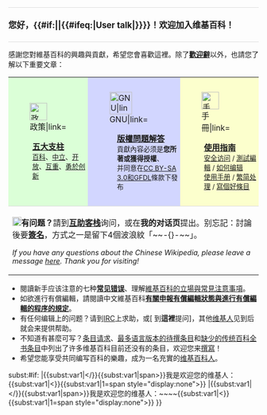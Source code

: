 <div style="width:100%;margin:0.2em 0;padding:0.3em 0;border-top:1px solid #ddd;border-bottom:1px solid #ddd;font-size:120%;">'''您好，{{#if:{{{1|}}}|{{{1}}}|{{#ifeq:{{NAMESPACE}}|User talk|{{BASEPAGENAME}}}}}}！欢迎加入维基百科！'''</div>
感謝您對維基百科的興趣與貢獻，希望您會喜歡這裡。除了[[WP:WELCOME|'''歡迎辭''']]以外，也請您了解以下重要文章：
{|style="background:transparent;border-top:1px solid #ddd;border-bottom:1px solid #ddd;border-collpase:collapse;"
|-style="vertical-align:top;"
|style="background:#DBFFD7;padding:.8em .2em;"|[[File:PurplePillar.svg|35px|left|政策|link=]]<div style="margin-left:45px;">[[WP:5P|'''五大支柱''']]<br /><small>[[WP:NOT|百科]]、[[WP:NPOV|中立]]、[[WP:CRFAQ|开放]]、[[WP:CIV|互重]]、[[WP:IAR|勇於创新]]</small></div>
|style="background:#D2D6FF;padding:.8em .2em;"|[[File:Examine copyright icon.svg|45px|left|GNU|link=]]<div style="margin-left:55px;">[[WP:CRFAQ|'''版權問題解答''']]<br /><small>貢獻內容必须是'''您所著或獲得授權'''、<br />并同意在[[WP:C|CC BY-SA 3.0和GFDL]]條款下發布</small></div>
|style="background:#FCFFCD;padding:.8em .2em;"|[[File:Books-aj.svg aj ashton 01b.svg|35px|left|手冊|link=]]<div style="margin-left:45px;">[[WP:T|'''使用指南''']]<br /><small>[[Help:如何访问维基百科|安全访问]]  / [[WP:SB|測試編輯]]  / [[WP:HEP|如何编辑]]<br /> [[WP:HELP|使用手册]] / [[Help:中文维基百科的繁简处理|繁简处理]] / [[WP:改进条目|寫個好條目]]</small></div>
|-
|colspan="3" style="border-top:1px solid #ddd;padding-top:.3em;"|[[File:Icon apps query.svg|18px|left|問號|link=]]'''有问题？'''請到[[WP:VP|'''互助客栈''']]询问，或在'''我的对话页'''提出。别忘記：討論後要[[WP:SIG|'''簽名''']]，方式之一是留下4個波浪紋「~~-{}-~~」。<div lang="en" style="font-style:italic;font-size:90%;">If you have any questions about the Chinese Wikipedia, please leave a message [[Wikipedia talk:Guestbook for non-Chinese-speakers|''here'']]. Thank you for visiting!</div>
|}
*閱讀新手应该注意的七种[[Wikipedia:避免常见错误|'''常见错误''']]、理解[[WP:KID|維基百科的立場與常見注意事項]]。
*如欲進行有償編輯，請閱讀中文維基百科'''[[WP:有償編輯方針|有關申報有償編輯狀態與進行有償編輯的程序的規定]]'''。
*有任何编辑上的问题？请到[[WP:IRC|IRC]]上求助，或[{{fullurl:Wikipedia:互助客栈/求助|action=edit&section=new&preload=Template:Sign&editintro=Template:SignNotice&preloadtitle={{urlencode:問：}}}} 到'''這裡'''提问]，其他[[WP:维基人|维基人]]见到后就会来提供帮助。
*不知道有甚麼可写？[[WP:RA|条目请求]]、[[WP:SA|最多语言版本的待撰条目]]和[[WPJ:MEA|缺少的传统百科全书条目]]中列出了许多维基百科目前还没有的条目，欢迎您来[[WP:NEW|撰寫]]！
*希望您能享受共同编写百科的樂趣，成为一名充實的[[WP:EDIANS|维基百科人]]。
<includeonly><span style="display:none">{{</includeonly><includeonly>subst:#if:{{{sign|}}}
|{{</includeonly><includeonly>subst:var1|</}}{{</includeonly><includeonly>subst:var1|span>}}我是欢迎您的维基人：{{{sign|}}}{{</includeonly><includeonly>subst:var1|<}}{{</includeonly><includeonly>subst:var1|1=span style="display:none">}}
|{{</includeonly><includeonly>subst:var1|</}}{{</includeonly><includeonly>subst:var1|span>}}我是欢迎您的维基人：~~</includeonly><includeonly>~~{{</includeonly><includeonly>subst:var1|<}}{{</includeonly><includeonly>subst:var1|1=span style="display:none">}}
}}</span></includeonly><noinclude>
{{Doc}}</noinclude>